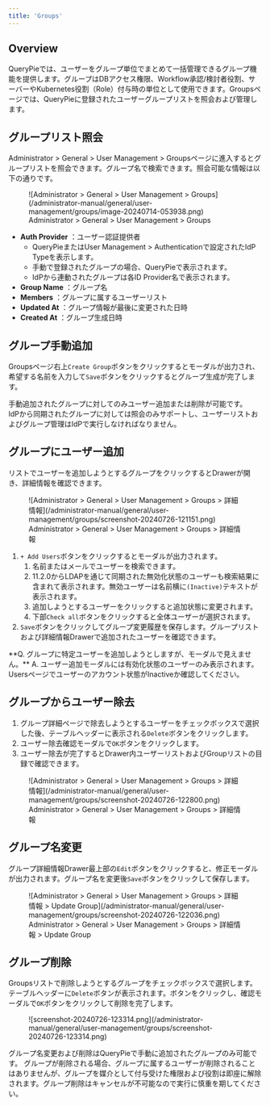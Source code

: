 ```yaml
---
title: 'Groups'
---
```



## Overview

QueryPieでは、ユーザーをグループ単位でまとめて一括管理できるグループ機能を提供します。グループはDBアクセス権限、Workflow承認/検討者役割、サーバーやKubernetes役割（Role）付与時の単位として使用できます。Groupsページでは、QueryPieに登録されたユーザーグループリストを照会および管理します。


## グループリスト照会

Administrator &gt; General &gt; User Management &gt; Groupsページに進入するとグループリストを照会できます。グループ名で検索できます。照会可能な情報は以下の通りです。

<figure data-layout="center" data-align="center">
![Administrator &gt; General &gt; User Management &gt; Groups](/administrator-manual/general/user-management/groups/image-20240714-053938.png)
<figcaption>
Administrator &gt; General &gt; User Management &gt; Groups
</figcaption>
</figure>

*  **Auth Provider**  ：ユーザー認証提供者
    * QueryPieまたはUser Management > Authenticationで設定されたIdP Typeを表示します。
    * 手動で登録されたグループの場合、QueryPieで表示されます。
    * IdPから連動されたグループは各ID Provider名で表示されます。
*  **Group Name** ：グループ名
*  **Members**  ：グループに属するユーザーリスト
*  **Updated At** ：グループ情報が最後に変更された日時
*  **Created At** ：グループ生成日時


## グループ手動追加

Groupsページ右上`Create Group`ボタンをクリックするとモーダルが出力され、希望する名前を入力して`Save`ボタンをクリックするとグループ生成が完了します。

<Callout type="important">
手動追加されたグループに対してのみユーザー追加または削除が可能です。<br/>IdPから同期されたグループに対しては照会のみサポートし、ユーザーリストおよびグループ管理はIdPで実行しなければなりません。
</Callout>


## グループにユーザー追加

リストでユーザーを追加しようとするグループをクリックするとDrawerが開き、詳細情報を確認できます。

<figure data-layout="center" data-align="center">
![Administrator &gt; General &gt; User Management &gt; Groups > 詳細情報](/administrator-manual/general/user-management/groups/screenshot-20240726-121151.png)
<figcaption>
Administrator &gt; General &gt; User Management &gt; Groups > 詳細情報
</figcaption>
</figure>

1. `+ Add Users`ボタンをクリックするとモーダルが出力されます。
    1. 名前またはメールでユーザーを検索できます。
    2. 11.2.0からLDAPを通じて同期された無効化状態のユーザーも検索結果に含まれて表示されます。無効ユーザーは名前横に`(Inactive)`テキストが表示されます。
    3. 追加しようとするユーザーをクリックすると追加状態に変更されます。
    4. 下部`Check all`ボタンをクリックすると全体ユーザーが選択されます。<br/> 
2. `Save`ボタンをクリックしてグループ変更履歴を保存します。グループリストおよび詳細情報Drawerで追加されたユーザーを確認できます。

<Callout type="info">
**Q. グループに特定ユーザーを追加しようとしますが、モーダルで見えません。**
A. ユーザー追加モーダルには有効化状態のユーザーのみ表示されます。Usersページでユーザーのアカウント状態がInactiveか確認してください。
</Callout>


## グループからユーザー除去

1. グループ詳細ページで除去しようとするユーザーをチェックボックスで選択した後、テーブルヘッダーに表示される`Delete`ボタンをクリックします。
2. ユーザー除去確認モーダルで`OK`ボタンをクリックします。
3. ユーザー除去が完了するとDrawer内ユーザーリストおよびGroupリストの目録で確認できます。

<figure data-layout="center" data-align="center">
![Administrator &gt; General &gt; User Management &gt; Groups > 詳細情報](/administrator-manual/general/user-management/groups/screenshot-20240726-122800.png)
<figcaption>
Administrator &gt; General &gt; User Management &gt; Groups > 詳細情報
</figcaption>
</figure>


## グループ名変更

グループ詳細情報Drawer最上部の`Edit`ボタンをクリックすると、修正モーダルが出力されます。グループ名を変更後`Save`ボタンをクリックして保存します。

<figure data-layout="center" data-align="center">
![Administrator &gt; General &gt; User Management &gt; Groups > 詳細情報 > Update Group](/administrator-manual/general/user-management/groups/screenshot-20240726-122036.png)
<figcaption>
Administrator &gt; General &gt; User Management &gt; Groups > 詳細情報 > Update Group
</figcaption>
</figure>


## グループ削除

Groupsリストで削除しようとするグループをチェックボックスで選択します。テーブルヘッダーに`Delete`ボタンが表示されます。ボタンをクリックし、確認モーダルで`OK`ボタンをクリックして削除を完了します。

<figure data-layout="center" data-align="center">
![screenshot-20240726-123314.png](/administrator-manual/general/user-management/groups/screenshot-20240726-123314.png)
</figure>

<Callout type="info">
グループ名変更および削除はQueryPieで手動に追加されたグループのみ可能です。
</Callout>

<Callout type="important">
グループが削除される場合、グループに属するユーザーが削除されることはありませんが、グループを媒介として付与受けた権限および役割は即座に解除されます。グループ削除はキャンセルが不可能なので実行に慎重を期してください。
</Callout>